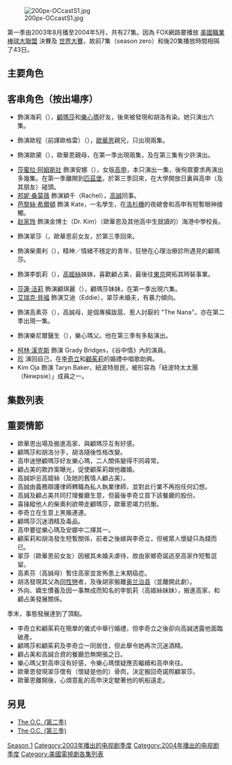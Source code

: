{{multiple issues|
{{copyedit|time=2018-09-24T08:45:57+00:00}}
{{prose|time=2018-09-24T08:45:57+00:00}}
{{unreferenced|time=2018-09-24T08:45:57+00:00}}
}}
{{noteTA
|T=zh-hans:橘郡风云 (第一季);zh-cn:橘郡风云 (第一季);zh-hk:The O.C. (第一季);zh-tw:玩酷世代 (第一季);
|G1=Show
|1=zh-hans:奥兰治县;zh-hk:橙縣;zh-tw:橘郡;
|2=zh-cn:橘郡风云; zh-hk:The O.C.; zh-tw:玩酷世代
|3=zh-hk:歐華恩; zh-cn:莱恩·艾德伍; zh-tw:萊恩·艾德伍;
|4=zh-hk:高申; zh-cn:塞斯·科恩; zh-tw:塞斯·科恩;
|5=zh-hk:顧瑪莎; zh-cn:玛莎·库柏; zh-tw:瑪莎·庫柏;
|6=zh-hk:樂心瑪; zh-cn:莎玛·罗伯茨; zh-tw:莎瑪·羅伯茨;
|7=zh-tw:桑迪·科恩; zh-cn:桑迪·科恩; zh-hk:高誠;
|8=zh-tw:基爾斯騰·科恩; zh-cn:基尔斯腾·科恩; zh-hk:高姬絲;
|9=zh-tw:凱萊布·尼科爾; zh-cn:凯莱布·尼科尔; zh-hk:李奇立;
|10=zh-tw:茱莉·庫柏; zh-cn:茱莉·库柏; zh-hk:顧茱莉;
|11=zh-hk:顧琪麗; zh-cn:凯特琳·库柏; zh-tw:凱特琳·庫柏;
|12=zh-tw:吉米·庫柏; zh-cn:吉米·库柏; zh-hk:顧占美;
|13=zh-tw:黛恩·艾德伍; zh-cn:黛恩·艾德伍; zh-hk:歐黛;
|14=zh-tw:特雷·艾德伍; zh-cn:特雷·艾德伍; zh-hk:歐程;
|15=zh-hk:樂尼爾; zh-tw:尼爾·羅伯茨; zh-cn:尼尔·罗伯茨;
|16=zh-hk:高素芬; zh-tw:蘇菲·科恩; zh-cn:苏菲·科恩;
|17=zh-hk:胡洛; zh-tw:盧克·華德; zh-cn:卢克·华德;}}
{{Infobox television season
| show_name = [[橘郡风云|橘郡风云]]
| season_name = 《橘郡风云》第一季
| eng_name = {{lang|en|''The O.C.'' (season 1)}}
| bgcolour = #F79A3A
| fgcolour = #ffffff
| image = [[Image:The_O.C._Season_1_DVD_Cover.jpg|200px]]
| caption = DVD cover art
| dvd_release_date = 2004年10月26日
| country = {{USA}}
| network = [[福克斯廣播公司|福克斯廣播公司]]
| first_aired = {{Start date|2003|8|8}}
| last_aired = {{End date|2004|5|5}}
| num_episodes = [[List_of_The_O.C._episodes|27]]
| prev_season =
| next_season=[[The_O.C._(第二季)|第二季]]
}}
[[File:200px-OCcastS1.jpg|thumb]] 

第一季由2003年8月播至2004年5月，共有27集。因為 FOX網路要播放 [[美國職業棒球大聯盟|美國職業棒球大聯盟]] 決賽及 [[世界大賽|世界大賽]]，故前7集（season zero）和後20集播放時間相隔了43日。
<onlyinclude>
== 主要角色 ==
{{main|橘郡风云}}

== 客串角色（按出場序） ==
* {{link-en|Ashley Hartman|Ashley Hartman}} 飾演海莉（{{link-en|Holly Fischer|Holly Fischer}}），[[顧瑪莎|顧瑪莎]]和[[樂心瑪|樂心瑪]]好友，後來被發現和胡洛有染。她只演出六集。
* {{link-en|Bradley Stryker|Bradley Stryker}} 飾演歐程（前譯歐格雷）（{{link-en|Trey Atwood|Trey Atwood}}），[[歐華恩|歐華恩]]親兄，只出現兩集。
* {{link-en|Daphne Ashbrook|Daphne Ashbrook}} 飾演歐黛（{{link-en|Dawn Atwood|Dawn Atwood}}），歐華恩親母，在第一季出現兩集，及在第三集有少許演出。
* [[莎蜜拉·阿姆斯壯|莎蜜拉·阿姆斯壯]] 飾演安娜（{{link-en|Anna Stern|Anna Stern}}），女版[[高申|高申]]，本只演出一集，後徇眾要求再演出多幾集。在第一季離開到[[匹茲堡|匹茲堡]]，於第三季回來，在大學開放日裏與高申（及其朋友）碰頭。
* [[邦妮·桑莫薇|邦妮·桑莫薇]] 飾演穎千（Rachel），[[高誠|高誠]]同事。
* [[芭黎絲·希爾頓|芭黎絲·希爾頓]] 飾演 Kate，一名學生，在[[洛杉機|洛杉機]]的夜總會和高申有短暫眼神接觸。
* [[赵家玲|赵家玲]] 飾演金博士（Dr. Kim）（歐華恩及其他高中生就讀的）海港中學校長。
* {{link-en|Navi Rawat|Navi Rawat}} 飾演翠莎（{{link-en|Theresa Diaz|Theresa Diaz}}，歐華恩前女友，於第三季回來。
* {{link-en|Taylor Handley|Taylor Handley}} 飾演柴奧利（{{link-en|Oliver Trask|Oliver Trask}}），精神／情緒不穩定的青年，狂戀在心理治療診所遇見的顧瑪莎。
* {{link-en|Amanda Righetti|Amanda Righetti}} 飾演李凱莉（{{link-en|Hailey Nichol|Hailey Nichol}}），[[高姬絲|高姬絲]]妹妹，喜歡顧占美，最後往[[東京|東京]]開拓其時裝事業。
* [[莎蓮·活莉|莎蓮·活莉]] 飾演顧琪麗（{{link-en|Kaitlin Cooper|Kaitlin Cooper}}），顧瑪莎妹妹，在第一季出現六集。
* [[艾瑞克·貝福|艾瑞克·貝福]] 飾演艾迪（Eddie），翠莎未婚夫，有暴力傾向。
* {{link-en|Linda Lavin|Linda Lavin}} 飾演高素芬（{{link-en|Sophie Cohen|Sophie Cohen}}），高誠母，是個專橫跋扈、惹人討厭的 "The Nana"。亦在第二季出現一集。
* {{link-en|Michael Nouri|Michael Nouri}} 飾演樂尼爾醫生（{{link-en|Dr. Neil Roberts|Dr. Neil Roberts}}），樂心瑪父。他在第三季有多點演出。
* [[柯林·漢克斯|柯林·漢克斯]] 飾演 Grady Bridges，《谷中情》內的演員。
* [[珍_(歌手)|珍]] 演回自己，在[[李奇立|李奇立]]和[[顧茱莉|顧茱莉]]的婚禮中唱歌助興。
* Kim Oja 飾演 Taryn Baker，紐波特居民，被形容為「紐波特太太團（Newpsie）」成員之一。
== 集数列表 ==
{{See also|橘郡风云集数列表}}

== 重要情節 ==
* 歐華恩出場及搬進高家、與顧瑪莎互有好感。
* 顧瑪莎和胡洛分手，胡洛隨後性格改變。
* 高申迷戀顧瑪莎好友樂心瑪，二人關係變得不同尋常。
* 顧占美的欺詐案曝光，促使顧茱莉跟他離婚。
* 高誠妒忌高姬絲（及她的舊情人顧占美）。
* 高誠由義務辯護律師轉職為私人執業律師，並對此行業不再抱任何幻想。
* 高誠及顧占美共同打理餐廳生意，但最後李奇立買下該餐廳的股份。
* 喜操縱他人的柴奧利欲帶走顧瑪莎，歐華恩竭力抗衡。
* 李奇立在生意上黑賬連連。
* 顧瑪莎沉迷酒精及毒品。
* 高申要從樂心瑪及安娜中二擇其一。
* 顧茱莉和胡洛發生短暫關係，前者之後嫁與李奇立，但被眾人懷疑只為錢而已。
* 翠莎（歐華恩前女友）因被其未婚夫虐待，故由家鄉奇諾逃至高家作短暫逗留。
* 高素芬（高誠母）暫住高家並宣佈患上末期癌症。
* 胡洛發現其父為[[同性戀|同性戀]]者，及後胡家搬離[[橙縣_(加利福尼亞州)|奥兰治县]]（並離開此劇）。
* 外向、嬌生慣養及因一事無成而知名的李凱莉（高姬絲妹妹），搬進高家，和顧占美發展關係。

季末，事態發展達到了頂點。
* 李奇立和顧茱莉在簡單的儀式中舉行婚禮，但李奇立之後卻向高誠透露他面臨破產。
* 顧瑪莎和顧茱莉及李奇立一同居住，但此舉令她再次沉迷酒精。
* 顧占美和高誠合資的餐廳恐無開張之日。
* 樂心瑪父對高申沒有好感，令樂心瑪懷疑應否繼續和高申來往。
* 歐華恩發現翠莎懷有（懷疑是他的）骨肉，決定搬回奇諾照顧翠莎。
* 歐華恩離開後，心煩意亂的高申決定駛著他的帆船遠走。
</onlyinclude>
==另見==
* [[The_O.C._(第二季)|The O.C. (第二季)]]
* [[The_O.C._(第三季)|The O.C. (第三季)]]
{{橘子郡男孩}}
{{DEFAULTSORT:O.C. (Season 1), The}}
[[Category:橘郡风云|Season 1]]
[[Category:2003年播出的电视剧季度|Category:2003年播出的电视剧季度]]
[[Category:2004年播出的电视剧季度|Category:2004年播出的电视剧季度]]
[[Category:美國電視劇各集列表|Category:美國電視劇各集列表]]
